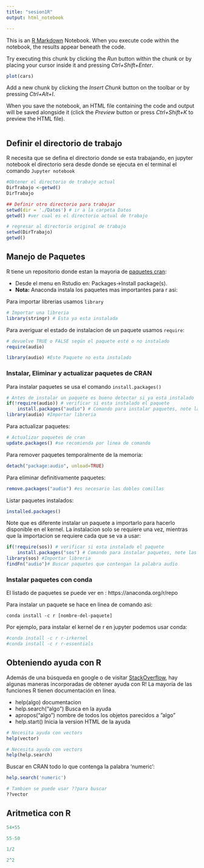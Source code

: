 ```yaml
---
title: "sesion1R"
output: html_notebook

---
```



This is an [R Markdown](http://rmarkdown.rstudio.com) Notebook. When you execute code within the notebook, the results appear beneath the code. 

Try executing this chunk by clicking the *Run* button within the chunk or by placing your cursor inside it and pressing *Ctrl+Shift+Enter*. 

```r
plot(cars)
```

Add a new chunk by clicking the *Insert Chunk* button on the toolbar or by pressing *Ctrl+Alt+I*.

When you save the notebook, an HTML file containing the code and output will be saved alongside it (click the *Preview* button or press *Ctrl+Shift+K* to preview the HTML file).

```r

```

## Definir el directorio de trabajo
R necesita que se defina el directorio donde se esta trabajando, en jupyter notebook el directorio sera desde donde se ejecuta en el terminal el comando `Jupyter notebook`


```r
#Obtener el directorio de trabajo actual
DirTrabajo <-getwd() 
DirTrabajo
```

```r
## Definir otro directorio para trabajar
setwd(dir = './Datos') # ir a la carpeta Datos
getwd() #ver cual es el directorio actual de trabajo
```



```r
# regresar al directorio original de trabajo
setwd(DirTrabajo) 
getwd()
```

## Manejo de Paquetes
R tiene un repositorio donde estan la mayoria de [paquetes cran](https://cran.r-project.org/web/packages/available_packages_by_name.html):


- Desde el menu en Rstudio en: Packages->Install package(s).
- **Nota:** Anaconda instala los paquetes mas importantes para r asi:

Para importar librerias usamos `library`
```r
# Importar una libreria
library(stringr) # Esta ya esta instalada
```

Para averiguar el estado de instalacion de un paquete usamos `require`:
```r
# devuelve TRUE o FALSE según el paquete esté o no instalado
require(audio) 
```

```r
library(audio) #Este Paquete no esta instalado
```



### Instalar, Eliminar y actualizar paquetes de CRAN


Para instalar paquetes se usa el comando `install.packages()`
```r
# Antes de instalar un paquete es bueno detectar si ya esta instalado
if(!require(audio)) # verificar si esta instalado el paquete
    install.packages("audio") # Comando para instalar paquetes, note las dobles comillas
library(audio) #Importar libreria
```

Para actualizar paquetes:
```r
# Actualizar paquetes de cran
update.packages() #se recomienda por linea de comando
```

Para remover paquetes temporalmente de la memoria:
```r
detach("package:audio", unload=TRUE)
```

Para eliminar definitivamente paquetes:
```r
remove.packages("audio") #es necesario las dobles comillas
```


Listar paquetes instalados:
```r
installed.packages()
```



Note que es diferente instalar un paquete a importarlo para hacerlo disponible en el kernel. La instalacion solo se
requiere una vez, mientras que la importacion se requiere cada que se va a usar:

```r
if(!require(sos)) # verificar si esta instalado el paquete
    install.packages("sos") # Comando para instalar paquetes, note las dobles comillas
library(sos) #Importar libreria
findFn("audio")# Buscar paquetes que contengan la palabra audio
```

### Instalar paquetes con conda
El listado de paquetes se puede ver en : https://anaconda.org/r/repo

Para instalar un paquete se hace en linea de comando asi:

`conda install -c r [nombre-del-paquete]`

Por ejemplo, para instalar el kernel de r en jupyter podemos usar conda:

```bash
#conda install -c r r-irkernel
#conda install -c r r-essentials
```


## Obteniendo ayuda con R
Además de una búsqueda en google o de visitar [StackOverflow](www.stackoverflow.com), hay algunas maneras incorporadas de obtener ayuda con R! La mayoría de las funciones R tienen documentación en línea.

- help(algo) documentacion
- help.search("algo") Busca en la ayuda
- apropos("algo") nombre de todos los objetos parecidos a ”algo”
- help.start() Inicia la version HTML de la ayuda

```r
# Necesita ayuda con vectors
help(vector)
```


```r
# Necesita ayuda con vectors
help(help.search)
```


Buscar en CRAN todo lo que contenga la palabra 'numeric':
```r
help.search('numeric')
```

```r
# Tambien se puede usar ??para buscar
??vector
```


## Aritmetica con R

```r
54+55
```

```r
55-50
```

```r
1/2
```

```r
2^2
```

```r

```






